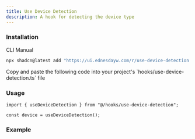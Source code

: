```yaml
---
title: Use Device Detection
description: A hook for detecting the device type
---
```


### Installation

<Tabs defaultValue="cli">

<TabsList>
  <TabsTrigger value="cli">CLI</TabsTrigger>
  <TabsTrigger value="manual">Manual</TabsTrigger>
</TabsList>

<TabsContent value="cli">

```bash
npx shadcn@latest add "https://ui.ednesdayw.com/r/use-device-detection.json"
```

</TabsContent>

<TabsContent value="manual">

<Steps>

<Step>
  Copy and paste the following code into your project's
  `hooks/use-device-detection.ts` file
</Step>

<ComponentSource name="use-device-detection" />

</Steps>

</TabsContent>

</Tabs>

### Usage

```tsx
import { useDeviceDetection } from "@/hooks/use-device-detection";

const device = useDeviceDetection();
```

### Example

<ComponentPreview name="use-device-detection-demo" />
